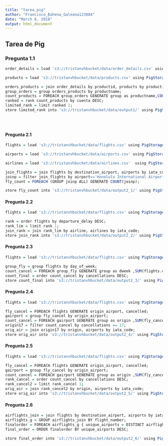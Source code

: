 ```yaml
---
title: "tarea_pig"
author: "Francisco_Bahena_Galeana123084"
date: "March 8, 2018"
output: html_document
---
```




## Tarea de Pig


### Pregunta 1.1


```r

order_details = load 's3://tristanvhbucket/data/order_details.csv' using PigStorage(',') as (orderid:chararray, productid:chararray, unitprice:float, quantity:int, discount:float);

products = load 's3://tristanvhbucket/data/products.csv' using PigStorage(',') as (productid:chararray, productname:chararray, supplierid:chararray, categoryid:chararray, quantityperunit:int, unitprice:float, unitsinstock:int, unitsonorder:int, reorderlevel:int, discounted:int);

orders_products = join order_details by productid, products by productid;
group_orders = group orders_products by productname;
count_products = FOREACH group_orders GENERATE group as productname,COUNT($1) as cuenta;
ranked = rank count_products by cuenta DESC;
limited_rank = limit ranked 1;
store limited_rank into 's3://tristanvhbucket/data/output1/' using PigStorage(',');





```


#### Pregunta 2.1


```r

flights = load 's3://tristanvhbucket/data/flights.csv' using PigStorage(',') as (year:int, month:int, day:int, day_of_week:int, airline:chararray, flight_number:int, tail_number:chararray, origin_airport:chararray, destination_airport:chararray, scheduled_departure:int, departure_time:int, departure_delay:int, taxi_out:int, wheels_off:int, scheduled_time:int, elapsed_time:int, air_time:int, distance:int, wheels_on:int, taxi_in:int, scheduled_arrival:int, arrival_time:int, arrival_delay:int, diverted:int, cancelled:int, cancellation_reason:chararray, air_system_delay:chararray,	security_delay:chararray, airline_delay:chararray, late_aircraft_delay:chararray, weather_delay:chararray);

airports = load 's3://tristanvhbucket/data/airports.csv' using PigStorage(',') as (iata_code:chararray,	airport:chararray,	city:chararray,	state:chararray,country:chararray,	latitude:float,	longitude:float);

airlines = load 's3://tristanvhbucket/data/airlines.csv'  using PigStorage(',') as (iata_code:chararray,airline:chararray);

join_flights = join flights by destination_airport, airports by iata_code;
joinp = filter join_flights by airport=='Honolulu International Airport';
fly_count = FOREACH (GROUP joinp ALL) GENERATE COUNT(joinp);

store fly_count into 's3://tristanvhbucket/data/output2_1/' using PigStorage(',');

```

#### Pregunta 2.2


```r

flights = load 's3://tristanvhbucket/data/flights.csv' using PigStorage(',') as (year:int, month:int, day:int, day_of_week:int, airline:chararray, flight_number:int, tail_number:chararray, origin_airport:chararray, destination_airport:chararray, scheduled_departure:int, departure_time:int, departure_delay:int, taxi_out:int, wheels_off:int, scheduled_time:int, elapsed_time:int, air_time:int, distance:int, wheels_on:int, taxi_in:int, scheduled_arrival:int, arrival_time:int, arrival_delay:int, diverted:int, cancelled:int, cancellation_reason:chararray, air_system_delay:chararray,	security_delay:chararray, airline_delay:chararray, late_aircraft_delay:chararray, weather_delay:chararray);

rank = order flights by departure_delay DESC;
rank_lim = limit rank 1;
join_rank = join rank_lim by airline, airlines by iata_code;
store join_rank into 's3://tristanvhbucket/data/output2_2/' using PigStorage(',');

```

#### Pregunta 2.3


```r

flights = load 's3://tristanvhbucket/data/flights.csv' using PigStorage(',') as (year:int, month:int, day:int, day_of_week:int, airline:chararray, flight_number:int, tail_number:chararray, origin_airport:chararray, destination_airport:chararray, scheduled_departure:int, departure_time:int, departure_delay:int, taxi_out:int, wheels_off:int, scheduled_time:int, elapsed_time:int, air_time:int, distance:int, wheels_on:int, taxi_in:int, scheduled_arrival:int, arrival_time:int, arrival_delay:int, diverted:int, cancelled:int, cancellation_reason:chararray, air_system_delay:chararray,	security_delay:chararray, airline_delay:chararray, late_aircraft_delay:chararray, weather_delay:chararray);

group_fly = group flights by day_of_week;
count_cancel = FOREACH group_fly GENERATE group as dweek ,SUM(flights.cancelled) as cancellations;
count_final = order count_cancel by cancellations DESC;
store count_final into 's3://tristanvhbucket/data/output2_3/' using PigStorage(',');


```

#### Pregunta 2.4


```r

flights = load 's3://tristanvhbucket/data/flights.csv' using PigStorage(',') as (year:int, month:int, day:int, day_of_week:int, airline:chararray, flight_number:int, tail_number:chararray, origin_airport:chararray, destination_airport:chararray, scheduled_departure:int, departure_time:int, departure_delay:int, taxi_out:int, wheels_off:int, scheduled_time:int, elapsed_time:int, air_time:int, distance:int, wheels_on:int, taxi_in:int, scheduled_arrival:int, arrival_time:int, arrival_delay:int, diverted:int, cancelled:int, cancellation_reason:chararray, air_system_delay:chararray,	security_delay:chararray, airline_delay:chararray, late_aircraft_delay:chararray, weather_delay:chararray);

fly_cancel = FOREACH flights GENERATE origin_airport, cancelled;
gairport = group fly_cancel by origin_airport;
count_cancel = FOREACH gairport GENERATE group as origin ,SUM(fly_cancel.cancelled) as cancellations;
origin17 = filter count_cancel by cancellations == 17;
orig_air = join origin17 by origin, airports by iata_code;
store orig_air into 's3://tristanvhbucket/data/output2_4/' using PigStorage(',');

```


#### Pregunta 2.5


```r

flights = load 's3://tristanvhbucket/data/flights.csv' using PigStorage(',') as (year:int, month:int, day:int, day_of_week:int, airline:chararray, flight_number:int, tail_number:chararray, origin_airport:chararray, destination_airport:chararray, scheduled_departure:int, departure_time:int, departure_delay:int, taxi_out:int, wheels_off:int, scheduled_time:int, elapsed_time:int, air_time:int, distance:int, wheels_on:int, taxi_in:int, scheduled_arrival:int, arrival_time:int, arrival_delay:int, diverted:int, cancelled:int, cancellation_reason:chararray, air_system_delay:chararray,	security_delay:chararray, airline_delay:chararray, late_aircraft_delay:chararray, weather_delay:chararray);

fly_cancel = FOREACH flights GENERATE origin_airport, cancelled;
gairport = group fly_cancel by origin_airport;
count_cancel = FOREACH gairport GENERATE group as origin ,SUM(fly_cancel.cancelled) as cancellations;
rank_cancel = order count_cancel by cancellations DESC;
rank_cancel2 = limit rank_cancel 1;
orig_air = join rank_cancel2 by origin, airports by iata_code;
store orig_air into 's3://tristanvhbucket/data/output2_5/' using PigStorage(',');

```




#### Pregunta 2.6



```r

airflights_join = join flights by destination_airport, airports by iata_code;
airflights_g = GROUP airflights_join BY flight_number;
finalorder = FOREACH airflights_g { unique_airports = DISTINCT airflights_join.airport; GENERATE group AS flight_number, COUNT(unique_airports) as amount, unique_airports;};
final_order = ORDER finalorder BY unique_airports DESC;

store final_order into 's3://tristanvhbucket/data/output2_6/' using PigStorage(',');
```